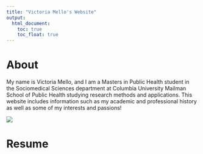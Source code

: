 ```yaml
---
title: "Victoria Mello's Website"
output: 
  html_document:
    toc: true
    toc_float: true
---
```


# About

My name is Victoria Mello, and I am a Masters in Public Health student in the Sociomedical Sciences department at Columbia University Mailman School of Public Health studying research methods and applications. This website includes information such as my academic and professional history as well as some of my interests and passions!


![](images/gradpic.jpg)

# Resume